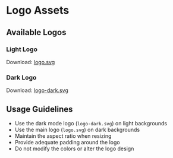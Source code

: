 # Logo Assets

## Available Logos

### Light Logo

Download: [logo.svg](https://ethcomments.xyz/logo.svg)

### Dark Logo

Download: [logo-dark.svg](https://ethcomments.xyz/logo-dark.svg)

## Usage Guidelines

- Use the dark mode logo (`logo-dark.svg`) on light backgrounds
- Use the main logo (`logo.svg`) on dark backgrounds
- Maintain the aspect ratio when resizing
- Provide adequate padding around the logo
- Do not modify the colors or alter the logo design

